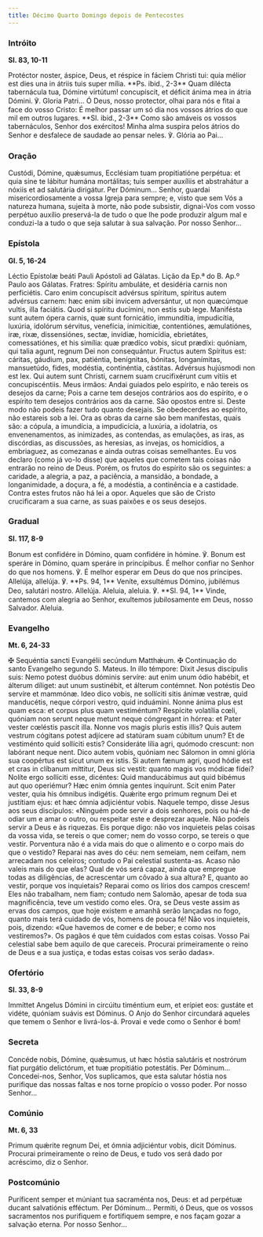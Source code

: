 ```yaml
---
title: Décimo Quarto Domingo depois de Pentecostes
---
```


### Intróito

**Sl. 83, 10-11**

<div class="side-by-side not-content">
  <span>
    Protéctor noster, áspice, Deus, et réspice in fáciem Christi tui: quia
    mélior est dies una in átriis tuis super mília. **Ps. ibid., 2-3** Quam
    dilécta tabernácula tua, Dómine virtútum! concupíscit, et déficit ánima mea
    in átria Dómini. ℣. Gloria Patri...
  </span>
  <span>
    Ó Deus, nosso protector, olhai para nós e fitai a face do vosso Cristo: É
    melhor passar um só dia nos vossos átrios do que mil em outros lugares.
    **Sl. ibid., 2-3** Como são amáveis os vossos tabernáculos, Senhor dos
    exércitos! Minha alma suspira pelos átrios do Senhor e desfalece de saudade
    ao pensar neles. ℣. Glória ao Pai...
  </span>
</div>

### Oração

<div class="side-by-side not-content">
  <span>
    Custódi, Dómine, quǽsumus, Ecclésiam tuam propitiatióne perpétua: et quia
    sine te lábitur humána mortálitas; tuis semper auxíliis et abstrahátur a
    nóxiis et ad salutária dirigátur. Per Dóminum...
  </span>
  <span>
    Senhor, guardai misericordiosamente a vossa Igreja para sempre; e, visto que
    sem Vós a natureza humana, sujeita à morte, não pode subsistir, dignai-Vos
    com vosso perpétuo auxílio preservá-la de tudo o que lhe pode produzir algum
    mal e conduzi-la a tudo o que seja salutar à sua salvação. Por nosso
    Senhor...
  </span>
</div>

### Epístola

**Gl. 5, 16-24**

<div class="side-by-side not-content">
  <span>Léctio Epístolæ beáti Pauli Apóstoli ad Gálatas.</span>
  <span>Lição da Ep.ª do B. Ap.º Paulo aos Gálatas.</span>
  <span>
    Fratres: Spíritu ambuláte, et desidéria carnis non perficiétis. Caro enim
    concupíscit advérsus spíritum, spíritus autem advérsus carnem: hæc enim sibi
    ínvicem adversántur, ut non quæcúmque vultis, illa faciátis. Quod si spíritu
    ducímini, non estis sub lege. Manifésta sunt autem ópera carnis, quæ sunt
    fornicátio, immundítia, impudicítia, luxúria, idolórum sérvitus, venefícia,
    inimicítiæ, contentiónes, æmulatiónes, iræ, rixæ, dissensiónes, sectæ,
    invídiæ, homicídia, ebrietátes, comessatiónes, et his simília: quæ prædíco
    vobis, sicut prædíxi: quóniam, qui talia agunt, regnum Dei non consequántur.
    Fructus autem Spíritus est: cáritas, gáudium, pax, patiéntia, benígnitas,
    bónitas, longanímitas, mansuetúdo, fides, modéstia, continéntia, cástitas.
    Advérsus hujúsmodi non est lex. Qui autem sunt Christi, carnem suam
    crucifixérunt cum vítiis et concupiscéntiis.
  </span>
  <span>
    Meus irmãos: Andai guiados pelo espírito, e não tereis os desejos da carne;
    Pois a carne tem desejos contrários aos do espírito, e o espírito tem
    desejos contrários aos da carne. São opostos entre si. Deste modo não podeis
    fazer tudo quanto desejais. Se obedecerdes ao espírito, não estareis sob a
    lei. Ora as obras da carne são bem manifestas, quais são: a cópula, a
    imundícia, a impudicícia, a luxúria, a idolatria, os envenenamentos, as
    inimizades, as contendas, as emulações, as iras, as discórdias, as
    discussões, as heresias, as invejas, os homicídios, a embriaguez, as
    comezanas e ainda outras coisas semelhantes. Eu vos declaro (como já vo-lo
    disse) que aqueles que cometem tais coisas não entrarão no reino de Deus.
    Porém, os frutos do espírito são os seguintes: a caridade, a alegria, a paz,
    a paciência, a mansidão, a bondade, a longanimidade, a doçura, a fé, a
    modéstia, a continência e a castidade. Contra estes frutos não há lei a
    opor. Aqueles que são de Cristo crucificaram a sua carne, as suas paixões e
    os seus desejos.
  </span>
</div>

### Gradual

**Sl. 117, 8-9**

<div class="side-by-side not-content">
  <span>
    Bonum est confidére in Dómino, quam confidére in hómine. ℣. Bonum est
    speráre in Dómino, quam speráre in princípibus.
  </span>
  <span>
    É melhor confiar no Senhor do que nos homens. ℣. É melhor esperar em Deus do
    que nos príncipes.
  </span>
  <span>
    Allelúja, allelúja. ℣. **Ps. 94, 1** Veníte, exsultémus Dómino, jubilémus
    Deo, salutári nostro. Allelúja.
  </span>
  <span>
    Aleluia, aleluia. ℣. **Sl. 94, 1** Vinde, cantemos com alegria ao Senhor,
    exultemos jubilosamente em Deus, nosso Salvador. Aleluia.
  </span>
</div>

### Evangelho

**Mt. 6, 24-33**

<div class="side-by-side not-content">
  <span>
    <span class="text-red-500">✠</span> Sequéntia sancti Evangélii secúndum
    Matthǽum.
  </span>
  <span>
    <span class="text-red-500">✠</span> Continuação do santo Evangelho segundo
    S. Mateus.
  </span>
  <span>
    In illo témpore: Dixit Jesus discípulis suis: Nemo potest duóbus dóminis
    servíre: aut enim unum ódio habébit, et álterum díliget: aut unum
    sustinébit, et álterum contémnet. Non potéstis Deo servíre et mammónæ. Ideo
    dico vobis, ne sollíciti sitis ánimæ vestræ, quid manducétis, neque córpori
    vestro, quid induámini. Nonne ánima plus est quam esca: et corpus plus quam
    vestiméntum? Respícite volatília cœli, quóniam non serunt neque metunt neque
    cóngregant in hórrea: et Pater vester cœléstis pascit illa. Nonne vos magis
    pluris estis illis? Quis autem vestrum cógitans potest adjícere ad statúram
    suam cúbitum unum? Et de vestiménto quid sollíciti estis? Consideráte lília
    agri, quómodo crescunt: non labórant neque nent. Dico autem vobis, quóniam
    nec Sálomon in omni glória sua coopértus est sicut unum ex istis. Si autem
    fænum agri, quod hódie est et cras in clíbanum míttitur, Deus sic vestit:
    quanto magis vos módicæ fídei? Nolíte ergo sollíciti esse, dicéntes: Quid
    manducábimus aut quid bibémus aut quo operiémur? Hæc enim ómnia gentes
    inquírunt. Scit enim Pater vester, quia his ómnibus indigétis. Quǽrite ergo
    primum regnum Dei et justítiam ejus: et hæc ómnia adjiciéntur vobis.
  </span>
  <span>
    Naquele tempo, disse Jesus aos seus discípulos: «Ninguém pode servir a dois
    senhores, pois ou há-de odiar um e amar o outro, ou respeitar este e
    desprezar aquele. Não podeis servir a Deus e às riquezas. Eis porque digo:
    não vos inquieteis pelas coisas da vossa vida, se tereis o que comer; nem do
    vosso corpo, se tereis o que vestir. Porventura não é a vida mais do que o
    alimento e o corpo mais do que o vestido? Reparai nas aves do céu: nem
    semeiam, nem ceifam, nem arrecadam nos celeiros; contudo o Pai celestial
    sustenta-as. Acaso não valeis mais do que elas? Qual de vós será capaz,
    ainda que empregue todas as diligências, de acrescentar um côvado à sua
    altura? E, quanto ao vestir, porque vos inquietais? Reparai como os lírios
    dos campos crescem! Eles não trabalham, nem fiam; contudo nem Salomão,
    apesar de toda sua magnificência, teve um vestido como eles. Ora, se Deus
    veste assim as ervas dos campos, que hoje existem e amanhã serão lançadas no
    fogo, quanto mais terá cuidado de vós, homens de pouca fé! Não vos
    inquieteis, pois, dizendo: «Que havemos de comer e de beber; e como nos
    vestiremos?». Os pagãos é que têm cuidados com estas coisas. Vosso Pai
    celestial sabe bem aquilo de que careceis. Procurai primeiramente o reino de
    Deus e a sua justiça, e todas estas coisas vos serão dadas».
  </span>
</div>

### Ofertório

**Sl. 33, 8-9**

<div class="side-by-side not-content">
  <span>
    Immíttet Angelus Dómini in circúitu timéntium eum, et erípiet eos: gustáte
    et vidéte, quóniam suávis est Dóminus.
  </span>
  <span>
    O Anjo do Senhor circundará aqueles que temem o Senhor e livrá-los-á. Provai
    e vede como o Senhor é bom!
  </span>
</div>

### Secreta

<div class="side-by-side not-content">
  <span>
    Concéde nobis, Dómine, quǽsumus, ut hæc hóstia salutáris et nostrórum fiat
    purgátio delictórum, et tuæ propitiátio potestátis. Per Dóminum...
  </span>
  <span>
    Concedei-nos, Senhor, Vos suplicamos, que esta salutar hóstia nos purifique
    das nossas faltas e nos torne propício o vosso poder. Por nosso Senhor...
  </span>
</div>

### Comúnio

**Mt. 6, 33**

<div class="side-by-side not-content">
  <span>
    Primum quǽrite regnum Dei, et ómnia adjiciéntur vobis, dicit Dóminus.
  </span>
  <span>
    Procurai primeiramente o reino de Deus, e tudo vos será dado por acréscimo,
    diz o Senhor.
  </span>
</div>

### Postcomúnio

<div class="side-by-side not-content">
  <span>
    Puríficent semper et múniant tua sacraménta nos, Deus: et ad perpétuæ ducant
    salvatiónis efféctum. Per Dóminum...
  </span>
  <span>
    Permiti, ó Deus, que os vossos sacramentos nos purifiquem e fortifiquem
    sempre, e nos façam gozar a salvação eterna. Por nosso Senhor...
  </span>
</div>
